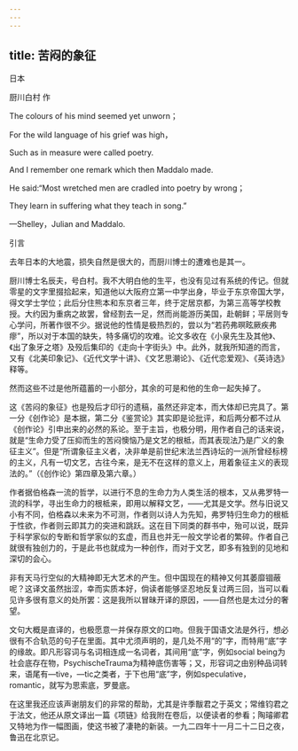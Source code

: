 ```yaml
---
---
---
```

title: 苦闷的象征
---



日本

厨川白村 作

The colours of his mind seemed yet unworn；

For the wild language of his grief was high，

Such as in measure were called poetry.

And I remember one remark which then Maddalo made.

He said:“Most wretched men are cradled into poetry by wrong；

They learn in suffering what they teach in song.”

—Shelley，Julian and Maddalo.

引言

去年日本的大地震，损失自然是很大的，而厨川博士的遭难也是其一。

厨川博士名辰夫，号白村。我不大明白他的生平，也没有见过有系统的传记。但就零星的文字里掇拾起来，知道他以大阪府立第一中学出身，毕业于东京帝国大学，得文学士学位；此后分住熊本和东京者三年，终于定居京都，为第三高等学校教授。大约因为重病之故罢，曾经割去一足，然而尚能游历美国，赴朝鲜；平居则专心学问，所著作很不少。据说他的性情是极热烈的，尝以为“若药弗暝眩厥疾弗瘳”，所以对于本国的缺失，特多痛切的攻难。论文多收在《小泉先生及其他》、《出了象牙之塔》及殁后集印的《走向十字街头》中。此外，就我所知道的而言，又有《北美印象记》、《近代文学十讲》、《文艺思潮论》、《近代恋爱观》、《英诗选》释等。

然而这些不过是他所蕴蓄的一小部分，其余的可是和他的生命一起失掉了。

这《苦闷的象征》也是殁后才印行的遗稿，虽然还非定本，而大体却已完具了。第一分《创作论》是本据，第二分《鉴赏论》其实即是论批评，和后两分都不过从《创作论》引申出来的必然的系论。至于主旨，也极分明，用作者自己的话来说，就是“生命力受了压抑而生的苦闷懊恼乃是文艺的根柢，而其表现法乃是广义的象征主义”。但是“所谓象征主义者，决非单是前世纪末法兰西诗坛的一派所曾经标榜的主义，凡有一切文艺，古往今来，是无不在这样的意义上，用着象征主义的表现法的。”（《创作论》第四章及第六章。）

作者据伯格森一流的哲学，以进行不息的生命力为人类生活的根本，又从弗罗特一流的科学，寻出生命力的根柢来，即用以解释文艺，——尤其是文学。然与旧说又小有不同，伯格森以未来为不可测，作者则以诗人为先知，弗罗特归生命力的根柢于性欲，作者则云即其力的突进和跳跃。这在目下同类的群书中，殆可以说，既异于科学家似的专断和哲学家似的玄虚，而且也并无一般文学论者的繁碎。作者自己就很有独创力的，于是此书也就成为一种创作，而对于文艺，即多有独到的见地和深切的会心。

非有天马行空似的大精神即无大艺术的产生。但中国现在的精神又何其萎靡锢蔽呢？这译文虽然拙涩，幸而实质本好，倘读者能够坚忍地反复过两三回，当可以看见许多很有意义的处所罢：这是我所以冒昧开译的原因，——自然也是太过分的奢望。

文句大概是直译的，也极愿意一并保存原文的口吻。但我于国语文法是外行，想必很有不合轨范的句子在里面。其中尤须声明的，是几处不用“的”字，而特用“底”字的缘故。即凡形容词与名词相连成一名词者，其间用“底”字，例如social being为社会底存在物，PsychischeTrauma为精神底伤害等；又，形容词之由别种品词转来，语尾有—tive，—tic之类者，于下也用“底”字，例如speculative，romantic，就写为思索底，罗曼底。

在这里我还应该声谢朋友们的非常的帮助，尤其是许季黻君之于英文；常维钧君之于法文，他还从原文译出一篇《项链》给我附在卷后，以便读者的参看；陶璿卿君又特地为作一幅图画，使这书被了凄艳的新装。一九二四年十一月二十二日之夜，鲁迅在北京记。
